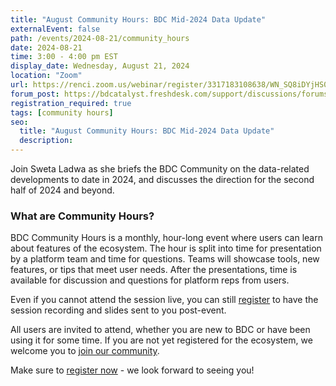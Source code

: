```yaml
---
title: "August Community Hours: BDC Mid-2024 Data Update"
externalEvent: false
path: /events/2024-08-21/community_hours
date: 2024-08-21
time: 3:00 - 4:00 pm EST
display_date: Wednesday, August 21, 2024
location: "Zoom"
url: https://renci.zoom.us/webinar/register/3317183108638/WN_SQ8iDYjHS0iHi-Zi15-tgA
forum_post: https://bdcatalyst.freshdesk.com/support/discussions/forums/60000252439
registration_required: true
tags: [community hours]
seo:
  title: "August Community Hours: BDC Mid-2024 Data Update"
  description:
---
```

Join Sweta Ladwa as she briefs the BDC Community on the data-related developments to date in 2024, and discusses the direction for the second half of 2024 and beyond.

### What are Community Hours?

BDC Community Hours is a monthly, hour-long event where users can learn about features of the ecosystem. The hour is split into time for presentation by a platform team and time for questions. Teams will showcase tools, new features, or tips that meet user needs. After the presentations, time is available for discussion and questions for platform reps from users.

Even if you cannot attend the session live, you can still [register](https://renci.zoom.us/webinar/register/3317183108638/WN_SQ8iDYjHS0iHi-Zi15-tgA) to have the session recording and slides sent to you post-event.

All users are invited to attend, whether you are new to BDC or have been using it for some time. If you are not yet registered for the ecosystem, we welcome you to [join our community](/contact/ecosystem/).

Make sure to [register now](https://renci.zoom.us/webinar/register/3317183108638/WN_SQ8iDYjHS0iHi-Zi15-tgA) - we look forward to seeing you!
